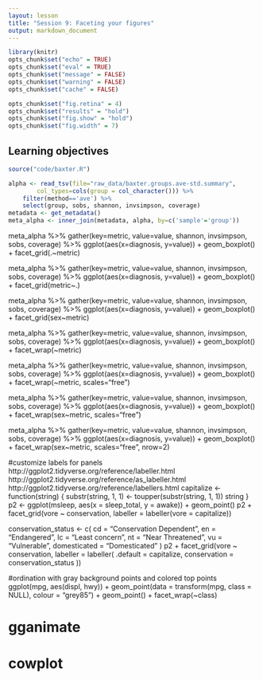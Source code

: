 ```yaml
---
layout: lesson
title: "Session 9: Faceting your figures"
output: markdown_document
---
```


```r
library(knitr)
opts_chunk$set("echo" = TRUE)
opts_chunk$set("eval" = TRUE)
opts_chunk$set("message" = FALSE)
opts_chunk$set("warning" = FALSE)
opts_chunk$set("cache" = FALSE)

opts_chunk$set("fig.retina" = 4)
opts_chunk$set("results" = "hold")
opts_chunk$set("fig.show" = "hold")
opts_chunk$set("fig.width" = 7)
```

## Learning objectives



```r
source("code/baxter.R")

alpha <- read_tsv(file="raw_data/baxter.groups.ave-std.summary",
		col_types=cols(group = col_character())) %>%
	filter(method=='ave') %>%
	select(group, sobs, shannon, invsimpson, coverage)
metadata <- get_metadata()
meta_alpha <- inner_join(metadata, alpha, by=c('sample'='group'))
```


meta_alpha %>% gather(key=metric, value=value, shannon, invsimpson, sobs, coverage) %>% ggplot(aes(x=diagnosis, y=value)) + geom_boxplot() + facet_grid(.~metric)

meta_alpha %>% gather(key=metric, value=value, shannon, invsimpson, sobs, coverage) %>% ggplot(aes(x=diagnosis, y=value)) + geom_boxplot() + facet_grid(metric~.)

meta_alpha %>% gather(key=metric, value=value, shannon, invsimpson, sobs, coverage) %>% ggplot(aes(x=diagnosis, y=value)) + geom_boxplot() + facet_grid(sex~metric)



meta_alpha %>% gather(key=metric, value=value, shannon, invsimpson, sobs, coverage) %>% ggplot(aes(x=diagnosis, y=value)) + geom_boxplot() + facet_wrap(~metric)

meta_alpha %>% gather(key=metric, value=value, shannon, invsimpson, sobs, coverage) %>% ggplot(aes(x=diagnosis, y=value)) + geom_boxplot() + facet_wrap(~metric, scales="free")

meta_alpha %>% gather(key=metric, value=value, shannon, invsimpson, sobs, coverage) %>% ggplot(aes(x=diagnosis, y=value)) + geom_boxplot() + facet_wrap(sex~metric, scales="free")



meta_alpha %>% gather(key=metric, value=value, shannon, invsimpson, sobs, coverage) %>% ggplot(aes(x=diagnosis, y=value)) + geom_boxplot() + facet_wrap(sex~metric, scales="free", nrow=2)



#customize labels for panels
http://ggplot2.tidyverse.org/reference/labeller.html
http://ggplot2.tidyverse.org/reference/as_labeller.html
http://ggplot2.tidyverse.org/reference/labellers.html
capitalize <- function(string) {
  substr(string, 1, 1) <- toupper(substr(string, 1, 1))
  string
}
p2 <- ggplot(msleep, aes(x = sleep_total, y = awake)) + geom_point()
p2 + facet_grid(vore ~ conservation, labeller = labeller(vore = capitalize))

conservation_status <- c(
  cd = "Conservation Dependent",
  en = "Endangered",
  lc = "Least concern",
  nt = "Near Threatened",
  vu = "Vulnerable",
  domesticated = "Domesticated"
)
p2 + facet_grid(vore ~ conservation, labeller = labeller(
  .default = capitalize,
  conservation = conservation_status
))


#ordination with gray background points and colored top points
ggplot(mpg, aes(displ, hwy)) +
  geom_point(data = transform(mpg, class = NULL), colour = "grey85") +
  geom_point() +
  facet_wrap(~class)



# gganimate



# cowplot
